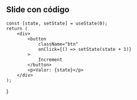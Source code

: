 
## Slide con código

	const [state, setState] = useState(0);
	return (
		<div>
			<button
				className="btn"
				onClick={() => setState(state + 1)}
			>
				Increment
			</button>
			<p>Valor: {state}</p>
		</div>
	);
}

<div className="m-4 border-2 border-solid border-red-600 p-2">
	<Component />
</div>
